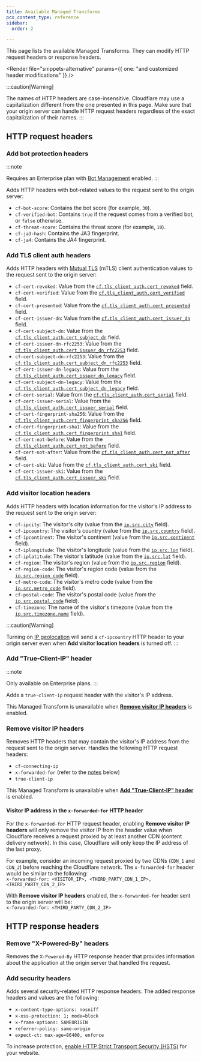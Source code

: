 ```yaml
---
title: Available Managed Transforms
pcx_content_type: reference
sidebar:
  order: 2

---
```



This page lists the available Managed Transforms. They can modify HTTP request headers or response headers.

<Render file="snippets-alternative" params={{ one: "and customized header modifications" }} /><br />

:::caution[Warning]

The names of HTTP headers are case-insensitive. Cloudflare may use a capitalization different from the one presented in this page. Make sure that your origin server can handle HTTP request headers regardless of the exact capitalization of their names. 
:::

## HTTP request headers

### Add bot protection headers

:::note

Requires an Enterprise plan with [Bot Management](/bots/plans/bm-subscription/) enabled. 
:::

Adds HTTP headers with bot-related values to the request sent to the origin server:

* `cf-bot-score`: Contains the <GlossaryTooltip term="bot score" link="/bots/concepts/bot-score/">bot score</GlossaryTooltip> (for example, `30`).
* `cf-verified-bot`: Contains `true` if the request comes from a <GlossaryTooltip term="verified bot" link="/bots/concepts/bot/#verified-bots">verified bot</GlossaryTooltip>, or `false` otherwise.
* `cf-threat-score`: Contains the <GlossaryTooltip term="threat score" link="/waf/tools/security-level/#threat-score">threat score</GlossaryTooltip> (for example, `10`).
* `cf-ja3-hash`: Contains the <GlossaryTooltip term="JA3 fingerprint" link="/bots/concepts/ja3-ja4-fingerprint/">JA3 fingerprint</GlossaryTooltip>.
* `cf-ja4`: Contains the <GlossaryTooltip term="JA3 fingerprint" link="/bots/concepts/ja3-ja4-fingerprint/">JA4 fingerprint</GlossaryTooltip>.

### Add TLS client auth headers

Adds HTTP headers with [Mutual TLS](/api-shield/security/mtls/) (mTLS) client authentication values to the request sent to the origin server:

* `cf-cert-revoked`: Value from the [`cf.tls_client_auth.cert_revoked`](/ruleset-engine/rules-language/fields/#cf-tls_client_auth-cert_revoked) field.
* `cf-cert-verified`: Value from the [`cf.tls_client_auth.cert_verified`](/ruleset-engine/rules-language/fields/#cf-tls_client_auth-cert_verified) field.
* `cf-cert-presented`: Value from the [`cf.tls_client_auth.cert_presented`](/ruleset-engine/rules-language/fields/#cf-tls_client_auth-cert_presented) field.
* `cf-cert-issuer-dn`: Value from the [`cf.tls_client_auth.cert_issuer_dn`](/ruleset-engine/rules-language/fields/#cf-tls_client_auth-cert_issuer_dn) field.
* `cf-cert-subject-dn`: Value from the [`cf.tls_client_auth.cert_subject_dn`](/ruleset-engine/rules-language/fields/#cf-tls_client_auth-cert_subject_dn) field.
* `cf-cert-issuer-dn-rfc2253`: Value from the [`cf.tls_client_auth.cert_issuer_dn_rfc2253`](/ruleset-engine/rules-language/fields/#cf-tls_client_auth-cert_issuer_dn_rfc2253) field.
* `cf-cert-subject-dn-rfc2253`: Value from the [`cf.tls_client_auth.cert_subject_dn_rfc2253`](/ruleset-engine/rules-language/fields/#cf-tls_client_auth-cert_subject_dn_rfc2253) field.
* `cf-cert-issuer-dn-legacy`: Value from the [`cf.tls_client_auth.cert_issuer_dn_legacy`](/ruleset-engine/rules-language/fields/#cf-tls_client_auth-cert_issuer_dn_legacy) field.
* `cf-cert-subject-dn-legacy`: Value from the [`cf.tls_client_auth.cert_subject_dn_legacy`](/ruleset-engine/rules-language/fields/#cf-tls_client_auth-cert_subject_dn_legacy) field.
* `cf-cert-serial`: Value from the [`cf.tls_client_auth.cert_serial`](/ruleset-engine/rules-language/fields/#cf-tls_client_auth-cert_serial) field.
* `cf-cert-issuer-serial`: Value from the [`cf.tls_client_auth.cert_issuer_serial`](/ruleset-engine/rules-language/fields/#cf-tls_client_auth-cert_issuer_serial) field.
* `cf-cert-fingerprint-sha256`: Value from the [`cf.tls_client_auth.cert_fingerprint_sha256`](/ruleset-engine/rules-language/fields/#cf-tls_client_auth-cert_fingerprint_sha256) field.
* `cf-cert-fingerprint-sha1`: Value from the [`cf.tls_client_auth.cert_fingerprint_sha1`](/ruleset-engine/rules-language/fields/#cf-tls_client_auth-cert_fingerprint_sha1) field.
* `cf-cert-not-before`: Value from the [`cf.tls_client_auth.cert_not_before`](/ruleset-engine/rules-language/fields/#cf-tls_client_auth-cert_not_before) field.
* `cf-cert-not-after`: Value from the [`cf.tls_client_auth.cert_not_after`](/ruleset-engine/rules-language/fields/#cf-tls_client_auth-cert_not_after) field.
* `cf-cert-ski`: Value from the [`cf.tls_client_auth.cert_ski`](/ruleset-engine/rules-language/fields/#cf-tls_client_auth-cert_ski) field.
* `cf-cert-issuer-ski`: Value from the [`cf.tls_client_auth.cert_issuer_ski`](/ruleset-engine/rules-language/fields/#cf-tls_client_auth-cert_issuer_ski) field.

### Add visitor location headers

Adds HTTP headers with location information for the visitor's IP address to the request sent to the origin server:

* `cf-ipcity`: The visitor's city (value from the [`ip.src.city`](/ruleset-engine/rules-language/fields/#ip-src-city) field).
* `cf-ipcountry`: The visitor's country (value from the [`ip.src.country`](/ruleset-engine/rules-language/fields/#ip-src-country) field).
* `cf-ipcontinent`: The visitor's continent (value from the [`ip.src.continent`](/ruleset-engine/rules-language/fields/#ip-src-continent) field).
* `cf-iplongitude`: The visitor's longitude (value from the [`ip.src.lon`](/ruleset-engine/rules-language/fields/#ip-src-lon) field).
* `cf-iplatitude`: The visitor's latitude (value from the [`ip.src.lat`](/ruleset-engine/rules-language/fields/#ip-src-lat) field).
* `cf-region`: The visitor's region (value from the [`ip.src.region`](/ruleset-engine/rules-language/fields/#ip-src-region) field).
* `cf-region-code`: The visitor's region code (value from the [`ip.src.region_code`](/ruleset-engine/rules-language/fields/#ip-src-region_code) field).
* `cf-metro-code`: The visitor's metro code (value from the [`ip.src.metro_code`](/ruleset-engine/rules-language/fields/#ip-src-metro_code) field).
* `cf-postal-code`: The visitor's postal code (value from the [`ip.src.postal_code`](/ruleset-engine/rules-language/fields/#ip-src-postal_code) field).
* `cf-timezone`: The name of the visitor's timezone (value from the [`ip.src.timezone.name`](/ruleset-engine/rules-language/fields/#ip-src-timezone-name) field).

:::caution[Warning]

Turning on [IP geolocation](/network/ip-geolocation/) will send a `cf-ipcountry` HTTP header to your origin server even when **Add visitor location headers** is turned off. 
:::

### Add "True-Client-IP" header

:::note

Only available on Enterprise plans. 
:::

Adds a `true-client-ip` request header with the visitor's IP address.

This Managed Transform is unavailable when [**Remove visitor IP headers**](#remove-visitor-ip-headers) is enabled.

### Remove visitor IP headers

Removes HTTP headers that may contain the visitor's IP address from the request sent to the origin server. Handles the following HTTP request headers:

* `cf-connecting-ip`
* `x-forwarded-for` (refer to the [notes](#visitor-ip-address-in-the-x-forwarded-for-http-header) below)
* `true-client-ip`

This Managed Transform is unavailable when [**Add "True-Client-IP" header**](#add-true-client-ip-header) is enabled.

#### Visitor IP address in the `x-forwarded-for` HTTP header

For the `x-forwarded-for` HTTP request header, enabling **Remove visitor IP headers** will only remove the visitor IP from the header value when Cloudflare receives a request proxied by at least another CDN (content delivery network). In this case, Cloudflare will only keep the IP address of the last proxy.

For example, consider an incoming request proxied by two CDNs (`CDN_1` and `CDN_2`) before reaching the Cloudflare network. The `x-forwarded-for` header would be similar to the following:<br/>
`x-forwarded-for: <VISITOR_IP>, <THIRD_PARTY_CDN_1_IP>, <THIRD_PARTY_CDN_2_IP>`

With **Remove visitor IP headers** enabled, the `x-forwarded-for` header sent to the origin server will be:<br/>
`x-forwarded-for: <THIRD_PARTY_CDN_2_IP>`

## HTTP response headers

### Remove "X-Powered-By" headers

Removes the `X-Powered-By` HTTP response header that provides information about the application at the origin server that handled the request.

### Add security headers

Adds several security-related HTTP response headers. The added response headers and values are the following:

* `x-content-type-options: nosniff`
* `x-xss-protection: 1; mode=block`
* `x-frame-options: SAMEORIGIN`
* `referrer-policy: same-origin`
* `expect-ct: max-age=86400, enforce`

To increase protection, [enable HTTP Strict Transport Security (HSTS)](/ssl/edge-certificates/additional-options/http-strict-transport-security/) for your website.
